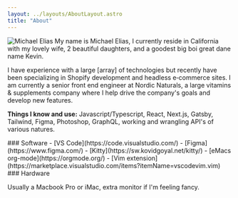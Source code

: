 ```yaml
---
layout: ../layouts/AboutLayout.astro
title: "About"
---
```



<img class="w-[26%] float-right ml-5 mt-1 scale-x-[-1]" src="/img/me-avatar-wave.png" alt="Michael Elias" />
My name is <span class="squiggle">Michael Elias</span>, I currently reside in California with my lovely wife, 2 beautiful daughters, and a goodest big boi great dane name Kevin.

I have experience with a large <span><Tooltip client:visible content="['Typescript','React', 'Vue', 'WordPress', 'Next.js', ...]">[array]</Tooltip></span> of technologies but recently have been specializing in Shopify development and headless e&#8209;commerce sites. I am currently a senior front end engineer at Nordic Naturals, a large vitamins & supplements company where I help drive the company's goals and develop new features.

<strong>Things I know and use:</strong> Javascript/Typescript, React, Next.js, Gatsby, Tailwind, Figma, Photoshop, GraphQL, working and wrangling API's of various natures.

<div class="flex flex-row gap-5 md:flex-col">
<div class="basis-1/2">
### Software
  - [VS Code](https://code.visualstudio.com/)
  - [Figma](https://www.figma.com/)
  - [Kitty](https://sw.kovidgoyal.net/kitty/)
  - [eMacs org-mode](https://orgmode.org/)
  - [Vim extension](https://marketplace.visualstudio.com/items?itemName=vscodevim.vim)
</div>
<div class="basis-1/2">
### Hardware

Usually a Macbook Pro or iMac, extra monitor if I'm feeling fancy.
</div>
</div>
